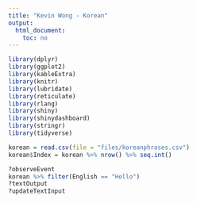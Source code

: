 ```yaml
---
title: "Kevin Wong - Korean"
output:
  html_document:
    toc: no
---
```


```r
library(dplyr)
library(ggplot2)
library(kableExtra)
library(knitr)
library(lubridate)
library(reticulate)
library(rlang)
library(shiny)
library(shinydashboard)
library(stringr)
library(tidyverse)
```

```r
korean = read.csv(file = "files/koreanphrases.csv")
korean$Index = korean %>% nrow() %>% seq.int()
```

```r
?observeEvent
korean %>% filter(English == "Hello")
?textOutput
?updateTextInput
```










